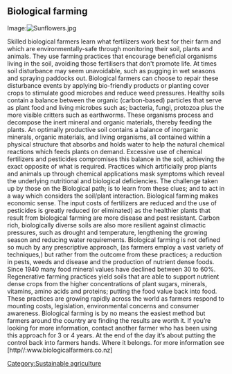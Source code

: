 == Biological farming ==

<gallery>
Image:[[File:Sunflowers.jpg]]
</gallery>

Skilled biological farmers learn what fertilizers work best for their farm and which are environmentally-safe through monitoring their soil, plants and animals. They use farming practices that encourage beneficial organisms living in the soil, avoiding those fertilisers that don't promote life. At times soil disturbance may seem unavoidable, such as pugging in wet seasons and spraying paddocks out. Biological farmers can choose to repair these disturbance events by applying bio-friendly products or planting cover crops to stimulate good microbes and reduce weed pressures.
Healthy soils contain a balance between the organic (carbon-based) particles that serve as plant food and living microbes such as; bacteria, fungi, protozoa plus the more visible critters such as earthworms. These organisms process and decompose the inert mineral and organic materials, thereby feeding the plants. An optimally productive soil contains a balance of inorganic minerals, organic materials, and living organisms, all contained within a physical structure that absorbs and holds water to help the natural chemical reactions which feeds plants on demand. 
Excessive use of chemical fertilizers and pesticides compromises this balance in the soil, achieving the exact opposite of what is required. Practices which artificially prop plants and animals up through chemical applications mask symptoms which reveal the underlying nutritional and biological deficiencies. The challenge taken up by those on the Biological path; is to learn from these clues; and to act in a way which considers the soil/plant interaction.
Biological farming makes economic sense. The input costs of fertilizers are reduced and the use of pesticides is greatly reduced (or eliminated) as the healthier plants that result from biological farming are more disease and pest resistant. Carbon rich, biologically diverse soils are also more resilient against climactic pressures, such as drought and temperature, lengthening the growing season and reducing water requirements.
Biological farming is not defined so much by any prescriptive approach, (as farmers employ a vast variety of techniques,) but rather from the outcome from these practices; a reduction in pests, weeds and disease and the production of nutrient dense foods. Since 1940 many food mineral values have declined between 30 to 60%. Regenerative farming practices yield soils that are able to support nutrient dense crops from the higher concentrations of plant sugars, minerals, vitamins, amino acids and proteins; putting the food value back into food.
These practices are growing rapidly across the world as farmers respond to mounting costs, legislation, environmental concerns and consumer awareness. Biological farming is by no means the easiest method but farmers around the country are finding the results are worth it. If you’re looking for more information, contact another farmer who has been using this approach for 3 or 4 years. At the end of the day it’s about putting the control back into farmers hands. Where it belongs.
for more information see [http//:www.biologicalfarmers.co.nz]

[[Category:Sustainable agriculture]]
